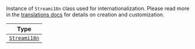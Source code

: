 Instance of `Streami18n` class used for internationalization.
Please read more in the [translations docs](../../../../advanced-guides/internationalization.mdx) for details on creation and customization.

| Type                                                                 |
| -------------------------------------------------------------------- |
| [`Streami18n`](../../../../advanced-guides/internationalization.mdx) |
